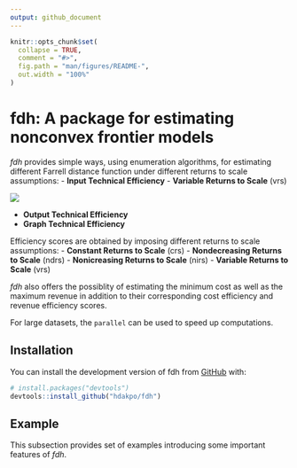 ---
output: github_document
---

<!-- README.md is generated from README.Rmd. Please edit that file -->

```{r, include = FALSE}
knitr::opts_chunk$set(
  collapse = TRUE,
  comment = "#>",
  fig.path = "man/figures/README-",
  out.width = "100%"
)
```

# fdh: A package for estimating nonconvex frontier models

<!-- badges: start -->
<!-- badges: end -->

*fdh* provides simple ways, using enumeration algorithms, for estimating 
different Farrell distance function under different returns to scale 
assumptions:
- **Input Technical Efficiency**
  - **Variable Returns to Scale** (vrs)

<!-- $$E_i\left(\mathbf{x}^\circ, \mathbf{y}^\circ\right)=
\displaystyle \min_{\mathbf{y}^\circ \leq \mathbf{y}_n} \displaystyle 
\max_{k=1,\cdots, K} \left\lbrace \frac{x_{kn}}{x_k^\circ} \right\rbrace$$ --> 

<div align="center"><img style="background: white;" src="https://render.githubusercontent.com/render/math?math=%5Cdisplaystyle%20%5Cmin_%7B%5Cmathbf%7By%7D%5E%5Ccirc%20%5Cleq%20%5Cmathbf%7By%7D_n%7D%20%5Cdisplaystyle%20%0D"></div>

- **Output Technical Efficiency**
- **Graph Technical Efficiency**

Efficiency scores are obtained by imposing different returns to scale 
assumptions:
- **Constant Returns to Scale** (crs)
- **Nondecreasing Returns to Scale** (ndrs)
- **Nonicreasing Returns to Scale** (nirs)
- **Variable Returns to Scale** (vrs)

*fdh* also offers the possiblity of estimating the minimum cost as well as the 
maximum revenue in addition to their corresponding cost efficiency and revenue 
efficiency scores. 

For large datasets, the `parallel` can be used to speed up computations.

## Installation

You can install the development version of fdh from 
[GitHub](https://github.com/) with:

``` r
# install.packages("devtools")
devtools::install_github("hdakpo/fdh")
```

## Example

This subsection provides set of examples introducing some important
features of *fdh*.




